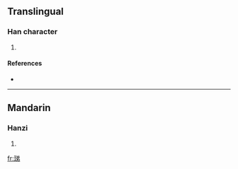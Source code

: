 {{also|瑅}}
==Translingual==

===Han character===
{{Han char|rn=96|rad=玉|as=07|sn=11|four=1812<sub>7</sub>|canj=一土金弓竹 (MGCNH)}}

# {{defn|Han|sort=玉07}}

====References====
* {{Han ref|kx=0732.070|dkj=20989|dj=1143.080|hdz=21118.110|uh=73F6|ud=29686|bh=D66B|bd=54891}}

----

==Mandarin==

===Hanzi===
{{cmn-hanzi|pin=[[tí]] ([[ti2]])|wg=t'i<sup>2</sup>}}

# {{defn|Mandarin}}

[[fr:珶]]